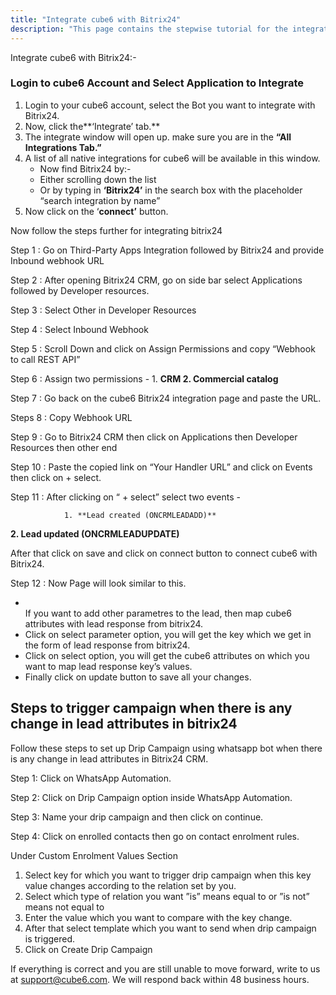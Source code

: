 ```yaml
---
title: "Integrate cube6 with Bitrix24"
description: "This page contains the stepwise tutorial for the integration with cube6"
---
```


Integrate cube6 with Bitrix24:-

### **Login to cube6 Account and Select Application to Integrate**

1. Login to your cube6 account, select the Bot you want to integrate with Bitrix24.
2. Now, click the**‘Integrate’ tab.** 
3. The integrate window will open up. make sure you are in the **“All Integrations Tab.”**
4. A list of all native integrations for cube6 will be available in this window.
   - Now find Bitrix24 by:-
   - Either scrolling down the list
   - Or by typing in **‘**Bitrix24**’** in the search box with the placeholder “search integration by name”
5. Now click on the ‘**connect’** button.

Now follow the steps further for integrating bitrix24

Step 1 : Go on Third-Party Apps Integration followed by Bitrix24 and provide Inbound webhook URL

Step 2 : After opening Bitrix24 CRM, go on side bar select Applications followed by Developer resources.

Step 3 : Select Other in Developer Resources

Step 4 : Select Inbound Webhook

Step 5 : Scroll Down and click on Assign Permissions and copy “Webhook to call REST API”

Step 6 : Assign two permissions - 1. **CRM       2. Commercial catalog**

Step 7 : Go back on the cube6 Bitrix24 integration page and paste the URL.

Steps 8 : Copy Webhook URL

Step 9 : Go to Bitrix24 CRM then click on Applications then Developer Resources then other end

Step 10 : Paste the copied link on “Your Handler URL” and click on Events then click on \+ select.

Step 11 : After clicking on “ \+ select” select two events -

                1. **Lead created (ONCRMLEADADD)**

**2. Lead updated (ONCRMLEADUPDATE)**                

After that click on save and click on connect button to connect cube6 with Bitrix24.

Step 12 : Now Page will look similar to this.

- \
  If you want to add other parametres to the lead, then map cube6 attributes with lead response from bitrix24.
- Click on select parameter option, you will get the key which we get in the form of lead response from bitrix24.
- Click on select option, you will get the cube6 attributes on which you want to map lead response key’s values.
- Finally click on update button to save all your changes.

## **Steps to trigger campaign when there is any change in lead attributes in bitrix24**

Follow these steps to set up Drip Campaign using whatsapp bot when there is any change in lead attributes in Bitrix24 CRM.

Step 1: Click on WhatsApp Automation.

Step 2: Click on Drip Campaign option inside WhatsApp Automation.

Step 3: Name your drip campaign and then click on continue.

Step 4: Click on enrolled contacts then go on contact enrolment rules.

Under Custom Enrolment Values Section

1. Select key for which you want to trigger drip campaign when this key value changes according to the relation set by you.
2. Select which type of relation you want ”is” means equal to or ”is not” means not equal to
3. Enter the value which you want to compare with the key change.
4. After that select template which you want to send when drip campaign is triggered.
5. Click on Create Drip Campaign

If everything is correct and you are still unable to move forward, write to us at [support@cube6.com](mailto:support@cube6.com). We will respond back within 48 business hours.